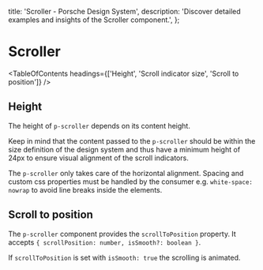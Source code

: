 
  title: 'Scroller - Porsche Design System',
  description: 'Discover detailed examples and insights of the Scroller component.',
};

# Scroller <ComponentStatus tagName="p-scroller"></ComponentStatus>

<TableOfContents headings={['Height', 'Scroll indicator size', 'Scroll to position']} />

## Height

The height of `p-scroller` depends on its content height.

Keep in mind that the content passed to the `p-scroller` should be within the size definition of the design system and
thus have a minimum height of 24px to ensure visual alignment of the scroll indicators.

The `p-scroller` only takes care of the horizontal alignment. Spacing and custom css properties must be handled by the
consumer e.g. `white-space: nowrap` to avoid line breaks inside the elements.

<ComponentStory story={scrollerStoryHeight} />

## Scroll to position

The `p-scroller` component provides the `scrollToPosition` property. It accepts
`{ scrollPosition: number, isSmooth?: boolean }`.

If `scrollToPosition` is set with `isSmooth: true` the scrolling is animated.

<ComponentExample codeSample={scrollerExample} />
